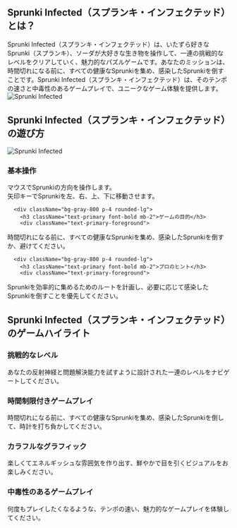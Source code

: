 ## Sprunki Infected（スプランキ・インフェクテッド）とは？

<div className="flex flex-col md:flex-row items-center gap-8">
  <div className="w-full md:w-1/2 text-xl">
Sprunki Infected（スプランキ・インフェクテッド）は、いたずら好きなSprunki（スプランキ）、ソーダが大好きな生き物を操作して、一連の挑戦的なレベルをクリアしていく、魅力的なパズルゲームです。あなたのミッションは、時間切れになる前に、すべての健康なSprunkiを集め、感染したSprunkiを倒すことです。Sprunki Infected（スプランキ・インフェクテッド）は、そのテンポの速さと中毒性のあるゲームプレイで、ユニークなゲーム体験を提供します。
</div>
  <div className="w-full md:w-1/2 flex justify-center items-center">
<img 
      src="https://public-image.fafafa.ai/cm3tvyn990002mp4f5v0tdr5g/2025-01-07/images/1736252447476-xxuii9.webp" 
      alt="Sprunki Infected" 
      className="w-4/5 h-auto"
    />
</div>
</div>

## Sprunki Infected（スプランキ・インフェクテッド）の遊び方

<div className="flex flex-col md:flex-row items-center gap-8">
  <div className="w-full md:w-1/2">
<img 
      src="https://public-image.fafafa.ai/cm3tvyn990002mp4f5v0tdr5g/2025-01-07/images/1736252447476-xxuii9.webp" 
      alt="Sprunki Infected" 
      className="w-4/5 h-auto mx-auto"
    />
</div>
  <div className="w-full md:w-1/2">
    <div className="grid grid-cols-1 gap-4 mt-0">
      <div className="bg-gray-800 p-4 rounded-lg">
        <h3 className="text-primary font-bold mb-2">基本操作</h3>
        <div className="text-primary-foreground">
マウスでSprunkiの方向を操作します。<br/>
          矢印キーでSprunkiを左、右、上、下に移動させます。
</div>
      </div>

      <div className="bg-gray-800 p-4 rounded-lg">
        <h3 className="text-primary font-bold mb-2">ゲームの目的</h3>
        <div className="text-primary-foreground">
時間切れになる前に、すべての健康なSprunkiを集め、感染したSprunkiを倒すか、避けてください。
</div>
      </div>

      <div className="bg-gray-800 p-4 rounded-lg">
        <h3 className="text-primary font-bold mb-2">プロのヒント</h3>
        <div className="text-primary-foreground">
Sprunkiを効率的に集めるためのルートを計画し、必要に応じて感染したSprunkiを倒すことを優先してください。
</div>
      </div>
    </div>
  </div>
</div>

## Sprunki Infected（スプランキ・インフェクテッド）のゲームハイライト

<div className="grid grid-cols-1 md:grid-cols-2 gap-4">
  <div className="bg-gray-800 p-4 rounded-lg">
    <h3 className="text-primary font-bold mb-2">挑戦的なレベル</h3>
    <div className="text-primary-foreground">
あなたの反射神経と問題解決能力を試すように設計された一連のレベルをナビゲートしてください。
</div>
  </div>

  <div className="bg-gray-800 p-4 rounded-lg">
    <h3 className="text-primary font-bold mb-2">時間制限付きゲームプレイ</h3>
    <div className="text-primary-foreground">
時間切れになる前に、すべての健康なSprunkiを集め、感染したSprunkiを倒して、時計を打ち負かしてください。
</div>
  </div>

  <div className="bg-gray-800 p-4 rounded-lg">
    <h3 className="text-primary font-bold mb-2">カラフルなグラフィック</h3>
    <div className="text-primary-foreground">
楽しくてエネルギッシュな雰囲気を作り出す、鮮やかで目を引くビジュアルをお楽しみください。
</div>
  </div>

  <div className="bg-gray-800 p-4 rounded-lg">
    <h3 className="text-primary font-bold mb-2">中毒性のあるゲームプレイ</h3>
    <div className="text-primary-foreground">
何度もプレイしたくなるような、テンポの速い、魅力的なゲームプレイを体験してください。
</div>
  </div>
</div>